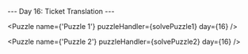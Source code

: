 
--- Day 16: Ticket Translation ---

<Puzzle 
    name={'Puzzle 1'}
    puzzleHandler={solvePuzzle1}
    day={16} />

<Puzzle
    name={'Puzzle 2'}
    puzzleHandler={solvePuzzle2}
    day={16} />
        